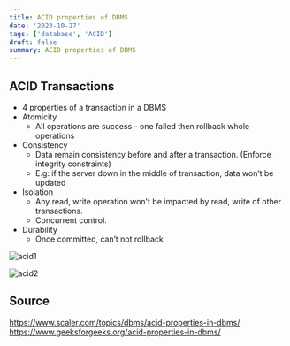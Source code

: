 ```yaml
---
title: ACID properties of DBMS
date: '2023-10-27'
tags: ['database', 'ACID']
draft: false
summary: ACID properties of DBMS
---
```


## ACID Transactions
- 4 properties of a transaction in a DBMS
- Atomicity 
    - All operations are success - one failed then rollback whole operations
- Consistency
    - Data remain consistency before and after a transaction. (Enforce integrity constraints)
    - E.g: if the server down in the middle of transaction, data won’t be updated
- Isolation
    - Any read, write operation won't be impacted by read, write of other transactions.
    - Concurrent control.
- Durability
    - Once committed, can’t not rollback

![acid1](/static/images/database/acid-data.png)

![acid2](/static/images/database/ACID-Properties.jpg)

## Source
https://www.scaler.com/topics/dbms/acid-properties-in-dbms/
https://www.geeksforgeeks.org/acid-properties-in-dbms/